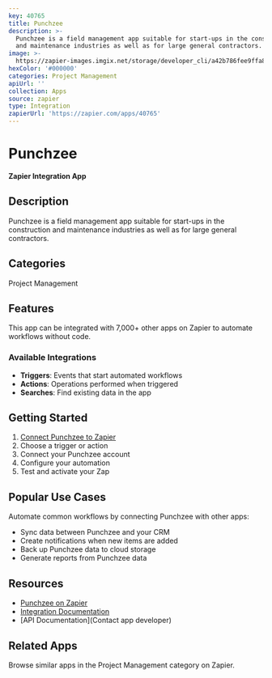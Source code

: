 ```yaml
---
key: 40765
title: Punchzee
description: >-
  Punchzee is a field management app suitable for start-ups in the construction
  and maintenance industries as well as for large general contractors.
image: >-
  https://zapier-images.imgix.net/storage/developer_cli/a42b786fee9ffa8f0c97ed97bd46f8b5.png?auto=format%2Ccompress&ixlib=python-3.0.0&q=50
hexColor: '#000000'
categories: Project Management
apiUrl: ''
collection: Apps
source: zapier
type: Integration
zapierUrl: 'https://zapier.com/apps/40765'
---
```

# Punchzee

**Zapier Integration App**

## Description

Punchzee is a field management app suitable for start-ups in the construction and maintenance industries as well as for large general contractors.

## Categories

Project Management

## Features

This app can be integrated with 7,000+ other apps on Zapier to automate workflows without code.

### Available Integrations

- **Triggers**: Events that start automated workflows
- **Actions**: Operations performed when triggered
- **Searches**: Find existing data in the app

## Getting Started

1. [Connect Punchzee to Zapier](https://zapier.com/apps/40765)
2. Choose a trigger or action
3. Connect your Punchzee account
4. Configure your automation
5. Test and activate your Zap

## Popular Use Cases

Automate common workflows by connecting Punchzee with other apps:

- Sync data between Punchzee and your CRM
- Create notifications when new items are added
- Back up Punchzee data to cloud storage
- Generate reports from Punchzee data

## Resources

- [Punchzee on Zapier](https://zapier.com/apps/40765)
- [Integration Documentation](https://zapier.com/apps/40765/integrations)
- [API Documentation](Contact app developer)

## Related Apps

Browse similar apps in the Project Management category on Zapier.
